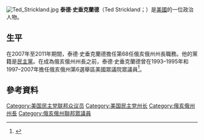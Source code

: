 [[File:Ted_Strickland.jpg|thumb]]
'''泰德·史垂克蘭德'''（Ted Strickland；{{bd|1941年|8月4日}}）是[[美國|美國]]的一位政治人物。

==生平==
在2007年至2011年期間，泰德·史垂克蘭德擔任第68任俄亥俄州州長職務。他的黨籍是[[民主黨_(美國)|民主黨]]。在成為俄亥俄州州長之前，泰德·史垂克蘭德曾在1993–1995年和1997–2007年擔任俄亥俄州第6選舉區美國眾議院眾議員<ref name=congress>{{cite news|work=Biographical Directory of the United States Congress|title=Strickland, Ted, (1941 - )|url=http://bioguide.congress.gov/scripts/biodisplay.pl?index=s001004|accessdate=2016-01-04|archive-date=2016-01-08|archive-url=https://web.archive.org/web/20160108025922/http://bioguide.congress.gov/scripts/biodisplay.pl?index=s001004|dead-url=no}}</ref>。

== 參考資料 ==
{{reflist}}

{{Authority control}}
{{DEFAULTSORT:Strickland, Ted}}
[[Category:美国民主党联邦众议员|Category:美国民主党联邦众议员]]
[[Category:美国民主党州长|Category:美国民主党州长]]
[[Category:俄亥俄州州長|Category:俄亥俄州州長]]
[[Category:俄亥俄州聯邦眾議員|Category:俄亥俄州聯邦眾議員]]